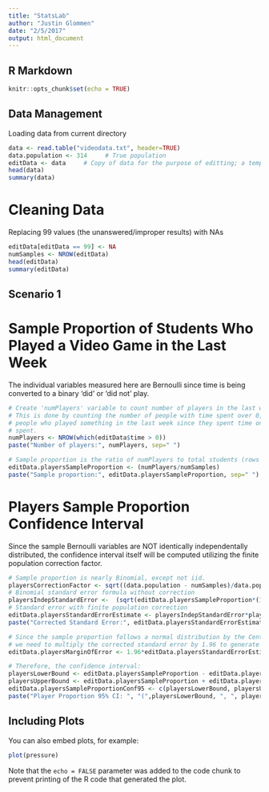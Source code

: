 ```yaml
---
title: "StatsLab"
author: "Justin Glommen"
date: "2/5/2017"
output: html_document
---
```

## R Markdown

```r
knitr::opts_chunk$set(echo = TRUE)
```


## Data Management
Loading data from current directory
```r
data <- read.table("videodata.txt", header=TRUE)
data.population <- 314     # True population
editData <- data     # Copy of data for the purpose of editting; a temp variable
head(data)
summary(data)
```


# Cleaning Data
Replacing 99 values (the unanswered/improper results) with NAs
```r
editData[editData == 99] <- NA
numSamples <- NROW(editData)
head(editData)
summary(editData)
```



## Scenario 1

# Sample Proportion of Students Who Played a Video Game in the Last Week
The individual variables measured here are Bernoulli since time is being converted to a binary 'did' or 'did not' play.
```r
# Create 'numPlayers' variable to count number of players in the last week.
# This is done by counting the number of people with time spent over 0, which represents the
# people who played something in the last week since they spent time on it. 0 indicates no time 
# spent.
numPlayers <- NROW(which(editData$time > 0))
paste("Number of players:", numPlayers, sep=" ")

# Sample proportion is the ratio of numPlayers to total students (rows in data)
editData.playersSampleProportion <- (numPlayers/numSamples)
paste("Sample proportion:", editData.playersSampleProportion, sep=" ")

```


# Players Sample Proportion Confidence Interval
Since the sample Bernoulli variables are NOT identically independentally distributed, the confidence interval itself will be computed utilizing the finite population correction factor.
```r
# Sample proportion is nearly Binomial, except not iid.
playersCorrectionFactor <- sqrt((data.population - numSamples)/data.population)
# Binomial standard error formula without correction
playersIndepStandardError <-  (sqrt(editData.playersSampleProportion*(1-editData.playersSampleProportion))/sqrt(numSamples - 1))
# Standard error with finite population correction
editData.playersStandardErrorEstimate <- playersIndepStandardError*playersCorrectionFactor
paste("Corrected Standard Error:", editData.playersStandardErrorEstimate, sep=" ")

# Since the sample proportion follows a normal distribution by the Central Limit Theorem,
# we need to multiply the corrected standard error by 1.96 to generate the interval.
editData.playersMarginOfError <- 1.96*editData.playersStandardErrorEstimate

# Therefore, the confidence interval:
playersLowerBound <- editData.playersSampleProportion - editData.playersMarginOfError
playersUpperBound <- editData.playersSampleProportion + editData.playersMarginOfError
editData.playersSampleProportionConf95 <- c(playersLowerBound, playersUpperBound)
paste("Player Proportion 95% CI: ", "(",playersLowerBound, ", ", playersUpperBound,")", sep="")
```





## Including Plots

You can also embed plots, for example:

```r
plot(pressure)
```

Note that the `echo = FALSE` parameter was added to the code chunk to prevent printing of the R code that generated the plot.
